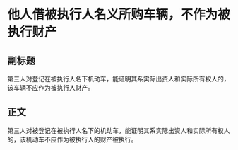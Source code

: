 # 他人借被执行人名义所购车辆，不作为被执行财产
## 副标题
第三人对登记在被执行人名下机动车，能证明其系实际出资人和实际所有权人的，该车辆不应作为被执行人财产。
## 正文
第三人对被登记在被执行人名下的机动车，能证明其系实际出资人和实际所有权人的，该机动车不应作为被执行人的财产被执行。